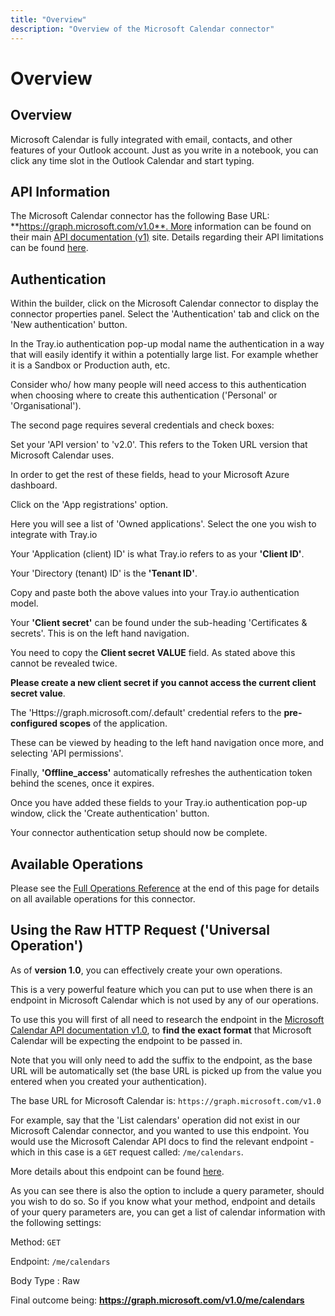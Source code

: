 ```yaml
---
title: "Overview"
description: "Overview of the Microsoft Calendar connector"
---
```


# Overview

## Overview

Microsoft Calendar is fully integrated with email, contacts, and other features of your Outlook account. Just as you write in a notebook, you can click any time slot in the Outlook Calendar and start typing.

## API Information

The Microsoft Calendar connector has the following Base URL: **https://graph.microsoft.com/v1.0**. More information can be found on their main [API documentation (v1)](https://docs.microsoft.com/en-us/graph/api/resources/calendar?view=graph-rest-1.0) site. Details regarding their API limitations can be found [here](https://learn.microsoft.com/en-us/graph/paging?context=graph%2Fapi%2F1.0&view=graph-rest-1.0).

## Authentication

Within the builder, click on the Microsoft Calendar connector to display the connector properties panel. Select the 'Authentication' tab and click on the 'New authentication' button.

In the Tray.io authentication pop-up modal name the authentication in a way that will easily identify it within a potentially large list. For example whether it is a Sandbox or Production auth, etc.

Consider who/ how many people will need access to this authentication when choosing where to create this authentication ('Personal' or 'Organisational').

The second page requires several credentials and check boxes:

Set your 'API version' to 'v2.0'. This refers to the Token URL version that Microsoft Calendar uses.

In order to get the rest of these fields, head to your Microsoft Azure dashboard.

Click on the 'App registrations' option.

Here you will see a list of 'Owned applications'. Select the one you wish to integrate with Tray.io

Your 'Application (client) ID' is what Tray.io refers to as your **'Client ID'**.

Your 'Directory (tenant) ID' is the **'Tenant ID'**.

Copy and paste both the above values into your Tray.io authentication model.

Your **'Client secret'** can be found under the sub-heading 'Certificates & secrets'. This is on the left hand navigation.

You need to copy the **Client secret VALUE** field. As stated above this cannot be revealed twice.

**Please create a new client secret if you cannot access the current client secret value**.

The 'Https://graph.microsoft.com/.default' credential refers to the **pre-configured scopes** of the application.

These can be viewed by heading to the left hand navigation once more, and selecting 'API permissions'.

Finally, **'Offline_access'** automatically refreshes the authentication token behind the scenes, once it expires.

Once you have added these fields to your Tray.io authentication pop-up window, click the 'Create authentication' button.

Your connector authentication setup should now be complete.

## Available Operations

Please see the [Full Operations Reference](#operationsFull) at the end of this page for details on all available operations for this connector.

## Using the Raw HTTP Request ('Universal Operation')

As of **version 1.0**, you can effectively create your own operations.

This is a very powerful feature which you can put to use when there is an endpoint in Microsoft Calendar which is not used by any of our operations.

To use this you will first of all need to research the endpoint in the [Microsoft Calendar API documentation v1.0](https://docs.microsoft.com/en-us/graph/api/overview?view=graph-rest-1.0), to **find the exact format** that Microsoft Calendar will be expecting the endpoint to be passed in.

Note that you will only need to add the suffix to the endpoint, as the base URL will be automatically set (the base URL is picked up from the value you entered when you created your authentication).

The base URL for Microsoft Calendar is: `https://graph.microsoft.com/v1.0`

For example, say that the 'List calendars' operation did not exist in our Microsoft Calendar connector, and you wanted to use this endpoint. You would use the Microsoft Calendar API docs to find the relevant endpoint - which in this case is a `GET` request called: `/me/calendars`.

More details about this endpoint can be found [here](https://docs.microsoft.com/en-us/graph/api/user-list-calendars?view=graph-rest-1.0&tabs=http).

As you can see there is also the option to include a query parameter, should you wish to do so. So if you know what your method, endpoint and details of your query parameters are, you can get a list of calendar information with the following settings:

Method: `GET`

Endpoint: `/me/calendars`

Body Type : Raw

Final outcome being: **https://graph.microsoft.com/v1.0/me/calendars**
